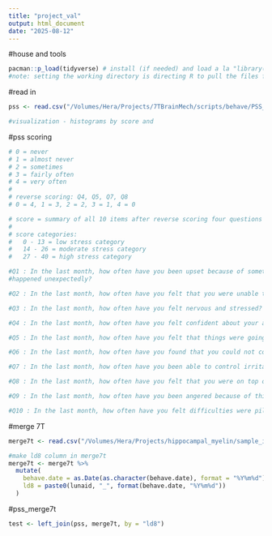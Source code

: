 ```yaml
---
title: "project_val"
output: html_document
date: "2025-08-12"
---
```


#house and tools
```r
pacman::p_load(tidyverse) # install (if needed) and load a la "library()"
#note: setting the working directory is directing R to pull the files from the house and setting up your libraries to work / NOT to direct R for the file path to save your data
```

#read in
```r
pss <- read.csv("/Volumes/Hera/Projects/7TBrainMech/scripts/behave/PSS_score.csv")

#visualization - histograms by score and 
```

#pss scoring 
```r
# 0 = never 
# 1 = almost never 
# 2 = sometimes 
# 3 = fairly often 
# 4 = very often 
# 
# reverse scoring: Q4, Q5, Q7, Q8 
# 0 = 4, 1 = 3, 2 = 2, 3 = 1, 4 = 0

# score = summary of all 10 items after reverse scoring four questions 
# 
# score categories: 
#   0 - 13 = low stress category 
#   14 - 26 = moderate stress category
#   27 - 40 = high stress category 

#Q1 : In the last month, how often have you been upset because of something that 
#happened unexpectedly?

#Q2 : In the last month, how often have you felt that you were unable to control the #important things in your life?

#Q3 : In the last month, how often have you felt nervous and stressed?

#Q4 : In the last month, how often have you felt confident about your ability to handle your personal problems?

#Q5 : In the last month, how often have you felt that things were going your way?

#Q6 : In the last month, how often have you found that you could not cope with all the things that you had to do?

#Q7 : In the last month, how often have you been able to control irritations in your life?

#Q8 : In the last month, how often have you felt that you were on top of things?

#Q9 : In the last month, how often have you been angered because of things that happened that were outside of your control?

#Q10 : In the last month, how often have you felt difficulties were piling up so high that you could not overcome them?

```

#merge 7T
```r
merge7t <- read.csv("/Volumes/Hera/Projects/hippocampal_myelin/sample_info/merge_7t_04172025.csv") %>% select(lunaid, visitno, behave.date, sess.age, sex)

#make ld8 column in merge7t
merge7t <- merge7t %>%
  mutate(
    behave.date = as.Date(as.character(behave.date), format = "%Y%m%d"),
    ld8 = paste0(lunaid, "_", format(behave.date, "%Y%m%d"))
  )

```

#pss_merge7t
```r
test <- left_join(pss, merge7t, by = "ld8")
```



